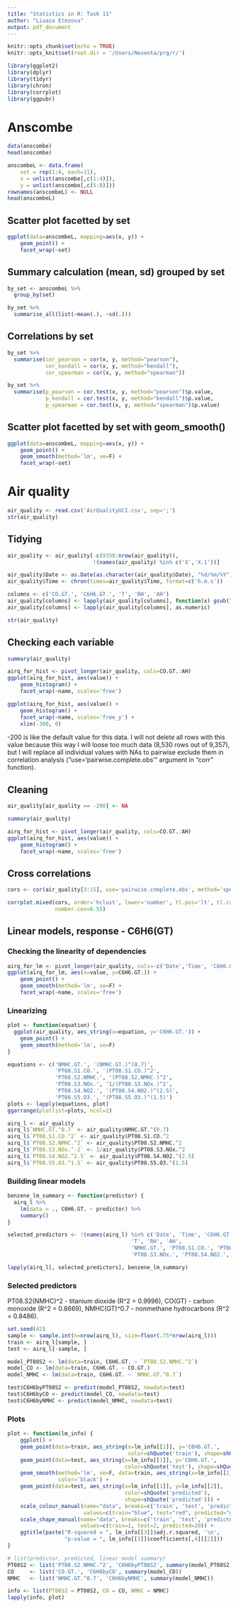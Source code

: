 ```yaml
---
title: "Statistics in R: Task 11"
author: "Liuaza Etezova"
output: pdf_document
---
```


```r
knitr::opts_chunk$set(echo = TRUE)
knitr::opts_knit$set(root.dir = '/Users/Nexenta/prg/r/')
```

```r
library(ggplot2)
library(dplyr)
library(tidyr)
library(chron)
library(corrplot)
library(ggpubr)
```

# Anscombe

```r
data(anscombe)
head(anscombe)
```

```r
anscombeL <- data.frame(
    set = rep(1:4, each=11),
    x = unlist(anscombe[,c(1:4)]),
    y = unlist(anscombe[,c(5:8)]))
rownames(anscombeL) <- NULL
head(anscombeL)
```

## Scatter plot facetted by set
```r
ggplot(data=anscombeL, mapping=aes(x, y)) +
    geom_point() +
    facet_wrap(~set)
```

## Summary calculation (mean, sd) grouped by set
```r
by_set <- anscombeL %>%
  group_by(set)
```

```r
by_set %>%
  summarise_all(list(~mean(.), ~sd(.)))
```

## Correlations by set
```r
by_set %>%
  summarise(cor_pearson = cor(x, y, method="pearson"), 
            cor_kendall = cor(x, y, method="kendall"), 
            cor_spearman = cor(x, y, method="spearman"))
```

```r
by_set %>%
  summarise(p_pearson = cor.test(x, y, method="pearson")$p.value, 
            p_kendall = cor.test(x, y, method="kendall")$p.value, 
            p_spearman = cor.test(x, y, method="spearman")$p.value)
```

## Scatter plot facetted by set with geom_smooth()
```r
ggplot(data=anscombeL, mapping=aes(x, y)) +
    geom_point() +
    geom_smooth(method='lm', se=F) +
    facet_wrap(~set)
```


# Air quality

```r
air_quality <- read.csv('AirQualityUCI.csv', sep=';')
str(air_quality)
```

## Tidying
```r
air_quality <- air_quality[-c(9358:nrow(air_quality)), 
                           !(names(air_quality) %in% c('X','X.1'))] 

air_quality$Date <- as.Date(as.character(air_quality$Date), "%d/%m/%Y")
air_quality$Time <- chron(times=air_quality$Time, format=c('h.m.s'))

columns <- c('CO.GT.', 'C6H6.GT.', 'T', 'RH', 'AH')
air_quality[columns] <- lapply(air_quality[columns], function(x) gsub(",", ".", x))
air_quality[columns] <- lapply(air_quality[columns], as.numeric)
```

```r
str(air_quality)
```

## Checking each variable
```r
summary(air_quality)
```

```r
airq_for_hist <- pivot_longer(air_quality, cols=CO.GT.:AH)
ggplot(airq_for_hist, aes(value)) + 
    geom_histogram() + 
    facet_wrap(~name, scales='free')
```

```r
ggplot(airq_for_hist, aes(value)) + 
    geom_histogram() + 
    facet_wrap(~name, scales='free_y') +
    xlim(-300, 0)
```
-200 is like the default value for this data. I will not delete all rows with this value because 
this way I will loose too much data (8,530 rows out of 9,357), but I will replace all individual 
values with NAs to pairwise exclude them in correlation analysis ("use='pairwise.complete.obs'" 
argument in "corr" function).

## Cleaning
```r
air_quality[air_quality == -200] <- NA
```

```r
summary(air_quality)
```

```r
airq_for_hist <- pivot_longer(air_quality, cols=CO.GT.:AH)
ggplot(airq_for_hist, aes(value)) + 
    geom_histogram() + 
    facet_wrap(~name, scales='free')
```

## Cross correlations
```r
cors <- cor(air_quality[3:15], use='pairwise.complete.obs', method='spearman')
```

```r
corrplot.mixed(cors, order='hclust', lower='number', tl.pos='lt', tl.col='black', 
               number.cex=0.55)
```

## Linear models, response - C6H6(GT)

### Checking the linearity of dependencies
```r
airq_for_lm <- pivot_longer(air_quality, cols=-c('Date','Time', 'C6H6.GT.'))
ggplot(airq_for_lm, aes(x=value, y=C6H6.GT.)) + 
    geom_point() + 
    geom_smooth(method='lm', se=F) + 
    facet_wrap(~name, scales='free')
```

### Linearizing
```r
plot <- function(equation) {
  ggplot(air_quality, aes_string(x=equation, y='C6H6.GT.')) +
    geom_point() +
    geom_smooth(method='lm', se=F)
}

equations <- c('NMHC.GT.', '(NMHC.GT.)^(0.7)',
               'PT08.S1.CO.', '(PT08.S1.CO.)^2',
               'PT08.S2.NMHC.', '(PT08.S2.NMHC.)^2',
               'PT08.S3.NOx.', '1/(PT08.S3.NOx.)^2',
               'PT08.S4.NO2.', '(PT08.S4.NO2.)^(2.5)',
               'PT08.S5.O3.', '(PT08.S5.O3.)^(1.5)')
plots <- lapply(equations, plot)
ggarrange(plotlist=plots, ncol=2)
```

```r
airq_l <- air_quality
airq_l$`NMHC.GT.^0.7` <- air_quality$NMHC.GT.^(0.7)
airq_l$`PT08.S1.CO.^2` <- air_quality$PT08.S1.CO.^2
airq_l$`PT08.S2.NMHC.^2` <- air_quality$PT08.S2.NMHC.^2
airq_l$`PT08.S3.NOx.^-2` <- 1/air_quality$PT08.S3.NOx.^2
airq_l$`PT08.S4.NO2.^2.5` <- air_quality$PT08.S4.NO2.^(2.5)
airq_l$`PT08.S5.O3.^1.5` <- air_quality$PT08.S5.O3.^(1.5)
```

### Building linear models
```r
benzene_lm_summary <- function(predictor) {
  airq_l %>%
    lm(data = ., C6H6.GT. ~ predictor) %>%
    summary()
}

selected_predictors <- !(names(airq_l) %in% c('Date', 'Time', 'C6H6.GT.', 
                                       'T', 'RH', 'AH', 
                                       'NMHC.GT.', 'PT08.S1.CO.', 'PT08.S2.NMHC.', 
                                       'PT08.S3.NOx.', 'PT08.S4.NO2.', 'PT08.S5.O3.'))

lapply(airq_l[, selected_predictors], benzene_lm_summary)
```

### Selected predictors
PT08.S2(NMHC)^2 - titanium dioxide (R^2 = 0.9996),
CO(GT) - carbon monoxide (R^2 = 0.8669), 
NMHC(GT)^0.7 - nonmethane hydrocarbons (R^2 = 0.8486).
```r
set.seed(42)
sample <- sample.int(n=nrow(airq_l), size=floor(.75*nrow(airq_l)))
train <- airq_l[sample, ]
test <- airq_l[-sample, ]

model_PT08S2 <- lm(data=train, C6H6.GT. ~ `PT08.S2.NMHC.^2`)
model_CO <- lm(data=train, C6H6.GT. ~ CO.GT.)
model_NMHC <- lm(data=train, C6H6.GT. ~ `NMHC.GT.^0.7`)

test$C6H6byPT08S2 <- predict(model_PT08S2, newdata=test)
test$C6H6byCO <- predict(model_CO, newdata=test)
test$C6H6byNMHC <- predict(model_NMHC, newdata=test)
```

### Plots
```r
plot <- function(lm_info) {
    ggplot() +
    geom_point(data=train, aes_string(x=lm_info[[1]], y='C6H6.GT.', 
                                      color=shQuote('train'), shape=shQuote('train'))) +
    geom_point(data=test, aes_string(x=lm_info[[1]], y='C6H6.GT.', 
                                     color=shQuote('test'), shape=shQuote('test'))) + 
    geom_smooth(method='lm', se=F, data=train, aes_string(x=lm_info[[1]], y='C6H6.GT.'), 
                color='black') + 
    geom_point(data=test, aes_string(x=lm_info[[1]], y=lm_info[[2]], 
                                     color=shQuote('predicted'), 
                                     shape=shQuote('predicted'))) + 
    scale_colour_manual(name="data", breaks=c('train', 'test', 'predicted'), 
                        values=c(train="blue", test="red", predicted="green3")) + 
    scale_shape_manual(name="data", breaks=c('train', 'test', 'predicted'), 
                       values=c(train=1, test=2, predicted=20)) + 
    ggtitle(paste("R-squared = ", lm_info[[3]]$adj.r.squared, '\n', 
                  "p-value = ", lm_info[[3]]$coefficients[,4][[2]]))
}

# list(predictor, predicted, linear model summary)
PT08S2 <- list('PT08.S2.NMHC.^2', 'C6H6byPT08S2', summary(model_PT08S2))
CO     <- list('CO.GT.', 'C6H6byCO', summary(model_CO))
NMHC   <- list('NMHC.GT.^0.7', 'C6H6byNMHC', summary(model_NMHC))

info <- list(PT08S2 = PT08S2, CO = CO, NMHC = NMHC)
lapply(info, plot)
```
